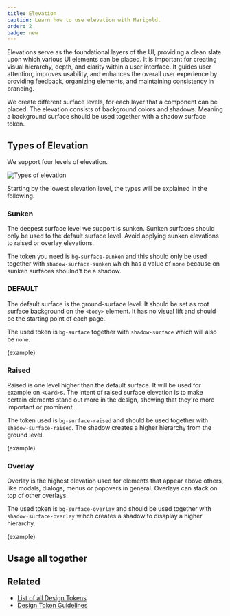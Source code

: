 ```yaml
---
title: Elevation
caption: Learn how to use elevation with Marigold.
order: 2
badge: new
---
```


Elevations serve as the foundational layers of the UI, providing a clean slate upon which various UI elements can be placed. It is important for creating visual hierarchy, depth, and clarity within a user interface. It guides user attention, improves usability, and enhances the overall user experience by providing feedback, organizing elements, and maintaining consistency in branding.

We create different surface levels, for each layer that a component can be placed.
The elevation consists of background colors and shadows. Meaning a background surface should be used together with a shadow surface token.

## Types of Elevation

We support four levels of elevation.

<Image
  src="/surface-levels.png"
  alt="Types of elevation"
  width={300}
  height={150}
  className="mx-auto block"
/>

Starting by the lowest elevation level, the types will be explained in the following.

### Sunken

The deepest surface level we support is sunken. Sunken surfaces should only be used to the default surface level. Avoid applying sunken elevations to raised or overlay elevations.

The token you need is `bg-surface-sunken` and this should only be used together with `shadow-surface-sunken` which has a value of `none` because on sunken surfaces shoulnd't be a shadow.

<ComponentDemo file="./surface-sunken.demo.tsx" />

### DEFAULT

The default surface is the ground-surface level. It should be set as root surface background on the `<body>` element. It has no visual lift and should be the starting point of each page.

The used token is `bg-surface` together with `shadow-surface` which will also be `none`.

(example)

### Raised

Raised is one level higher than the default surface. It will be used for example on `<Card>`s. The intent of raised surface elevation is to make certain elements stand out more in the design, showing that they're more important or prominent.

The token used is `bg-surface-raised` and should be used together with `shadow-surface-raised`. The shadow creates a higher hierarchy from the ground level.

(example)

### Overlay

Overlay is the highest elevation used for elements that appear above others, like modals, dialogs, menus or popovers in general. Overlays can stack on top of other overlays.

The used token is `bg-surface-overlay` and should be used together with `shadow-surface-overlay` wihch creates a shadow to disaplay a higher hierarchy.

(example)

## Usage all together

## Related

- [List of all Design Tokens](/introduction/design-tokens)
- [Design Token Guidelines](/introduction/design-token-guidelines)

